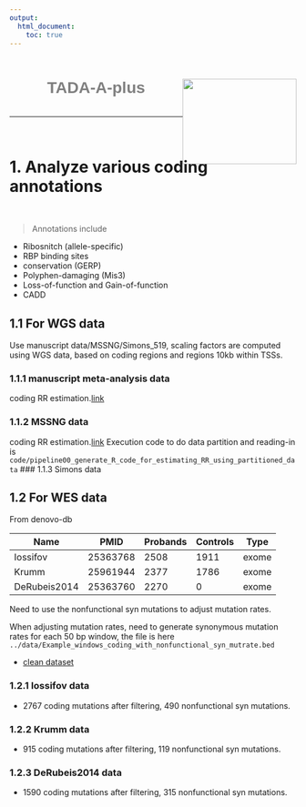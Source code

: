```yaml
---
output:
  html_document:
    toc: true
---
```


<h1 style="color:grey;font-family:arial; position:relative; top:15px;text-align:center;" >TADA-A-plus<img src="website_materials/research_website_logo.png"  style="float:right;width:200px;height:150px;"></h1>
<br>

***



<br>

# 1. Analyze various coding annotations

<br>

> Annotations include 

+ Ribosnitch (allele-specific)
+ RBP binding sites
+ conservation (GERP)
+ Polyphen-damaging (Mis3)
+ Loss-of-function and Gain-of-function
+ CADD 

## 1.1 For WGS data

Use manuscript data/MSSNG/Simons_519, scaling factors are computed using WGS data, based on coding regions and regions 10kb within TSSs.


### 1.1.1 manuscript meta-analysis data
coding RR estimation.[link](analysis/180214_results_summary_manuscript_data_RR_estimation_with_mutrate_adjusted_for_div_coding_features.html)


### 1.1.2 MSSNG data
coding RR estimation.[link](analysis/180216_RR_estimate_DATA_Yuen_2017_ANNO_RR_estimate.html)
Execution code to do data partition and reading-in is `code/pipeline00_generate_R_code_for_estimating_RR_using_partitioned_data`
### 1.1.3 Simons data

## 1.2 For WES data
From denovo-db

| Name | PMID | Probands | Controls | Type |
|----|----|----|----|----|
|Iossifov | 25363768 | 2508 | 1911 | exome |
|Krumm | 25961944 | 2377 | 1786 | exome |
|DeRubeis2014 | 25363760 | 2270 | 0 | exome |

Need to use the nonfunctional syn mutations to adjust mutation rates.

When adjusting mutation rates, need to generate synonymous mutation rates for each 50 bp window, the file is here `../data/Example_windows_coding_with_nonfunctional_syn_mutrate.bed`

* [clean dataset](analysis/180215_invesigate_ASD_DNM_in_denovo_db_for_WES_studies.html)

### 1.2.1 Iossifov data
+ 2767 coding mutations after filtering, 490 nonfunctional syn mutations.

### 1.2.2 Krumm data
+ 915 coding mutations after filtering, 119 nonfunctional syn mutations.

### 1.2.3 DeRubeis2014 data
+ 1590 coding mutations after filtering, 315 nonfunctional syn mutations. 

